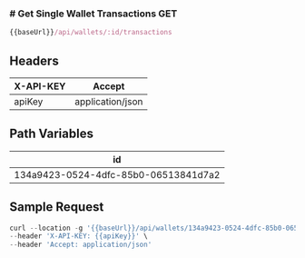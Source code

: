 <h3 style={{ display: "flex", alignItems: "center" }}>
  # Get Single Wallet Transactions
 <span
    style={{
      display: "block",
      backgroundColor: "#007bff",
      color: "#fff",
      marginLeft: "12px",
      padding: "2px 6px",
      borderRadius: "4px",
      marginTop: "14px",
    }}
  >
    GET
  </span>
</h3>

```js copy
{{baseUrl}}/api/wallets/:id/transactions
```

## Headers
| X-API-KEY | Accept|
|----------|----------|
| apiKey | application/json | 

## Path Variables
| id| 
|----------|
| 134a9423-0524-4dfc-85b0-06513841d7a2 | 

## Sample Request
```js copy filename="Sample Request"
curl --location -g '{{baseUrl}}/api/wallets/134a9423-0524-4dfc-85b0-06513841d7a2/transactions' \
--header 'X-API-KEY: {{apiKey}}' \
--header 'Accept: application/json'
```




